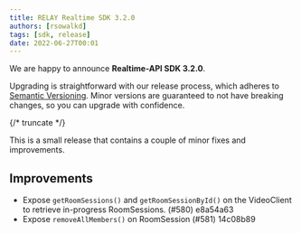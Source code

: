 ```yaml
---
title: RELAY Realtime SDK 3.2.0
authors: [rsowalkd]
tags: [sdk, release]
date: 2022-06-27T00:01
---
```


We are happy to announce **Realtime-API SDK 3.2.0**.

Upgrading is straightforward with our release process, which adheres to [Semantic Versioning](https://semver.org/).
Minor versions are guaranteed to not have breaking changes, so you can upgrade with confidence.

<ReleaseCard library="@signalwire/realtime-api" version="3.2.0" releaseType="minor"/>

{/* truncate */}

This is a small release that contains a couple of minor fixes and improvements.

## Improvements
- Expose `getRoomSessions()` and `getRoomSessionById()` on the VideoClient to retrieve in-progress RoomSessions. (#580) e8a54a63
- Expose `removeAllMembers()` on RoomSession (#581) 14c08b89

